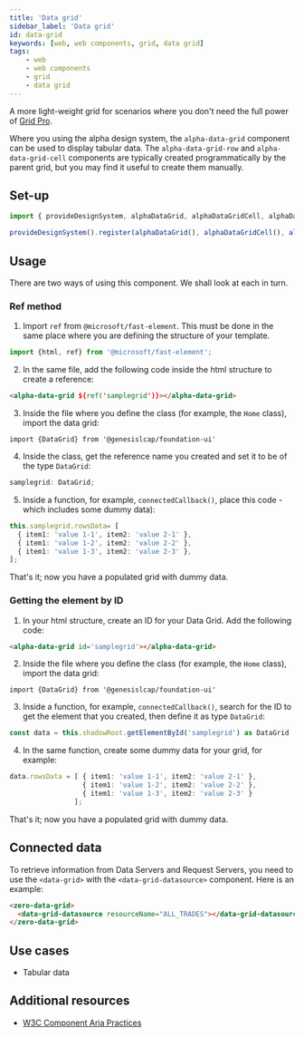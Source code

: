 ```yaml
---
title: 'Data grid'
sidebar_label: 'Data grid'
id: data-grid
keywords: [web, web components, grid, data grid]
tags:
    - web
    - web components
    - grid
    - data grid
---
```



A more light-weight grid for scenarios where you don't need the full power of [Grid Pro](../../../../web/web-components/grids/grid-pro/grid-pro-intro/).

Where you using the alpha design system, the `alpha-data-grid` component can be used to display tabular data. The `alpha-data-grid-row` and `alpha-data-grid-cell` components are typically created programmatically by the parent grid, but you may find it useful to create them manually.

## Set-up

```ts
import { provideDesignSystem, alphaDataGrid, alphaDataGridCell, alphaDataGridRow } from '@genesislcap/alpha-design-system';

provideDesignSystem().register(alphaDataGrid(), alphaDataGridCell(), alphaDataGridRow());
```

## Usage

There are two ways of using this component. We shall look at each in turn.

### Ref method

1. Import `ref` from `@microsoft/fast-element`. This must be done in the same place where you are defining the structure of your template.

```typescript
import {html, ref} from '@microsoft/fast-element';
```

2. In the same file, add the following code inside the html structure to create a reference:

```html
<alpha-data-grid ${ref('samplegrid')}></alpha-data-grid>    
```

3. Inside the file where you define the class (for example, the `Home` class), import the data grid:

```
import {DataGrid} from '@genesislcap/foundation-ui'
```

4. Inside the class, get the reference name you created and set it to be of the type `DataGrid`:

```ts
samplegrid: DataGrid;
```
5. Inside a function, for example, `connectedCallback()`, place this code - which includes some dummy data):

```ts
this.samplegrid.rowsData= [
  { item1: 'value 1-1', item2: 'value 2-1' },
  { item1: 'value 1-2', item2: 'value 2-2' },
  { item1: 'value 1-3', item2: 'value 2-3' },
];
```
That's it; now you have a populated grid with dummy data. 

### Getting the element by ID

1. In your html structure, create an ID for your Data Grid. Add the following code:

```html
<alpha-data-grid id='samplegrid'></alpha-data-grid>    
```

2. Inside the file where you define the class (for example, the `Home` class), import the data grid:

```
import {DataGrid} from '@genesislcap/foundation-ui'
```

3. Inside a function, for example, `connectedCallback()`, search for the ID to get the element that you created, then define it as type `DataGrid`:

```ts
const data = this.shadowRoot.getElementById('samplegrid') as DataGrid
```
4. In the same function, create some dummy data for your grid, for example:

```ts
data.rowsData = [ { item1: 'value 1-1', item2: 'value 2-1' },
                  { item1: 'value 1-2', item2: 'value 2-2' },
                  { item1: 'value 1-3', item2: 'value 2-3' }
                ];
```

That's it; now you have a populated grid with dummy data. 

## Connected data

To retrieve information from Data Servers and Request Servers, you need to use the `<data-grid>` with the `<data-grid-datasource>` component. Here is an example:

```html
<zero-data-grid>
  <data-grid-datasource resourceName="ALL_TRADES"></data-grid-datasource>
</zero-data-grid>
```

## Use cases

* Tabular data

## Additional resources

- [W3C Component Aria Practices](https://www.w3.org/WAI/ARIA/apg/patterns/grid/)
